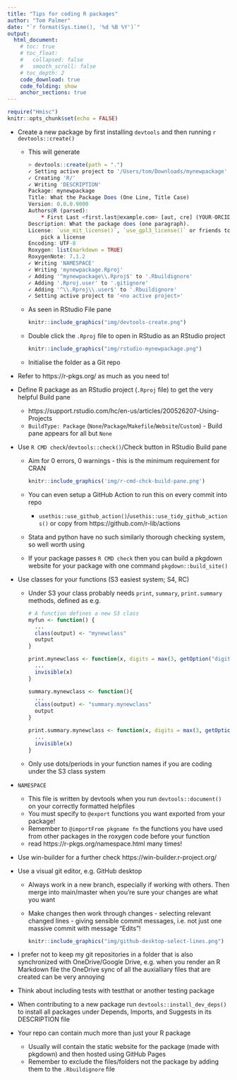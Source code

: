 ```yaml
---
title: "Tips for coding R packages"
author: "Tom Palmer"
date: "`r format(Sys.time(), '%d %B %Y')`"
output:
  html_document:
    # toc: true
    # toc_float:
    #   collapsed: false
    #   smooth_scroll: false
    # toc_depth: 2
    code_download: true
    code_folding: show
    anchor_sections: true
---
```


```r
require("Hmisc")
knitr::opts_chunk$set(echo = FALSE)
```

<!-- `r Hmisc::hidingTOC(levels = 2)` -->

- Create a new package by first installing `devtools` and then running
    ```r
    devtools::create()
    ```

  - This will generate
    ```r
    > devtools::create(path = ".")
    ✓ Setting active project to '/Users/tom/Downloads/mynewpackage'
    ✓ Creating 'R/'
    ✓ Writing 'DESCRIPTION'
    Package: mynewpackage
    Title: What the Package Does (One Line, Title Case)
    Version: 0.0.0.9000
    Authors@R (parsed):
        * First Last <first.last@example.com> [aut, cre] (YOUR-ORCID-ID)
    Description: What the package does (one paragraph).
    License: `use_mit_license()`, `use_gpl3_license()` or friends to
        pick a license
    Encoding: UTF-8
    Roxygen: list(markdown = TRUE)
    RoxygenNote: 7.1.2
    ✓ Writing 'NAMESPACE'
    ✓ Writing 'mynewpackage.Rproj'
    ✓ Adding '^mynewpackage\\.Rproj$' to '.Rbuildignore'
    ✓ Adding '.Rproj.user' to '.gitignore'
    ✓ Adding '^\\.Rproj\\.user$' to '.Rbuildignore'
    ✓ Setting active project to '<no active project>'
    ```
  - As seen in RStudio File pane
    ```r
    knitr::include_graphics("img/devtools-create.png")
    ```
  - Double click the `.Rproj` file to open in RStudio as an RStudio project  
    ```r
    knitr::include_graphics("img/rstudio-mynewpackage.png")
    ```
  - Initialise the folder as a Git repo
- Refer to https://r-pkgs.org/ as much as you need to!
- Define R package as an RStudio project (`.Rproj` file) to get the very helpful Build pane 
  - https://support.rstudio.com/hc/en-us/articles/200526207-Using-Projects
  - `BuildType: Package` (`None`/`Package`/`Makefile`/`Website`/`Custom`) - Build pane appears for all but `None`
- Use `R CMD check`/`devtools::check()`/Check button in RStudio Build pane
  - Aim for 0 errors, 0 warnings - this is the minimum requirement for CRAN

    ```r
    knitr::include_graphics('img/r-cmd-chck-build-pane.png')
    ```

  - You can even setup a GitHub Action to run this on every commit into repo
    - `usethis::use_github_action()`/`usethis::use_tidy_github_actions()` or copy from https://github.com/r-lib/actions
  - Stata and python have no such similarly thorough checking system, so well worth using
  - If your package passes `R CMD check` then you can build a pkgdown website for your package with one command `pkgdown::build_site()`
- Use classes for your functions (S3 easiest system; S4, RC)
  - Under S3 your class probably needs `print`, `summary`, `print.summary` methods, defined as e.g. 
    ```r
    # A function defines a new S3 class
    myfun <- function() {
      ...
      class(output) <- "mynewclass"
      output
    }
    
    print.mynewclass <- function(x, digits = max(3, getOption("digits") - 3), ...){
      ...
      invisible(x)
    }
    
    summary.mynewclass <- function(){
      ...
      class(output) <- "summary.mynewclass"
      output
    }
    
    print.summary.mynewclass <- function(x, digits = max(3, getOption("digits") - 3),...){
      ...
      invisible(x)  
    }
    ```
  - Only use dots/periods in your function names if you are coding under the S3 class system
- `NAMESPACE` 
  - This file is written by devtools when you run `devtools::document()` on your correctly formatted helpfiles
  - You must specify to `@export` functions you want exported from your package!
  - Remember to `@importFrom pkgname fn` the functions you have used from other packages in the roxygen code before your function
  - read https://r-pkgs.org/namespace.html many times!
- Use win-builder for a further check https://win-builder.r-project.org/
- Use a visual git editor, e.g. GitHub desktop
  - Always work in a new branch, especially if working with others. Then merge into main/master when you're sure your changes are what you want
  - Make changes then work through changes - selecting relevant changed lines - giving sensible commit messages, i.e. not just one massive commit with message "Edits"!  
    ```r
    knitr::include_graphics("img/github-desktop-select-lines.png")
    ```  
  
- I prefer not to keep my git repositories in a folder that is also synchronized with OneDrive/Google Drive, e.g. when you render an R Markdown file the OneDrive sync of all the auxialliary files that are created can be very annoying
- Think about including tests with testthat or another testing package
- When contributing to a new package run `devtools::install_dev_deps()` to install all packages under Depends, Imports, and Suggests in its DESCRIPTION file
- Your repo can contain much more than just your R package
  - Usually will contain the static website for the package (made with pkgdown) and then hosted using GitHub Pages
  - Remember to exclude the files/folders not the package by adding them to the `.Rbuildignore` file
